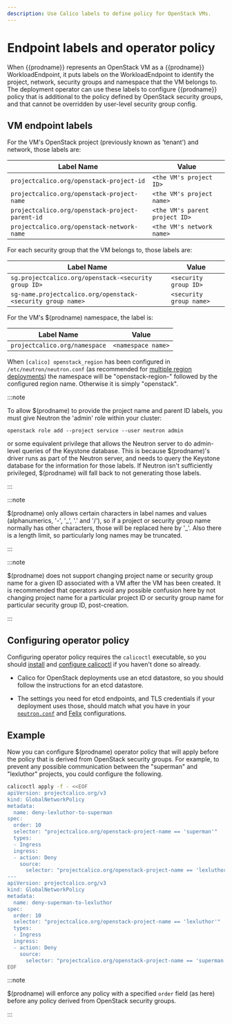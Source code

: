```yaml
---
description: Use Calico labels to define policy for OpenStack VMs.
---
```


# Endpoint labels and operator policy

When {{prodname}} represents an OpenStack VM as a {{prodname}} WorkloadEndpoint,
it puts labels on the WorkloadEndpoint to identify the project, network, security
groups and namespace that the VM belongs to. The deployment operator can use these
labels to configure {{prodname}} policy that is additional to the policy defined
by OpenStack security groups, and that cannot be overridden by user-level security
group config.

## VM endpoint labels

For the VM's OpenStack project (previously known as 'tenant') and network, those
labels are:

| Label Name                                        | Value                            |
| ------------------------------------------------- | -------------------------------- |
| `projectcalico.org/openstack-project-id`          | `<the VM's project ID>`          |
| `projectcalico.org/openstack-project-name`        | `<the VM's project name>`        |
| `projectcalico.org/openstack-project-parent-id`   | `<the VM's parent project ID>`   |
| `projectcalico.org/openstack-network-name`        | `<the VM's network name>`        |

For each security group that the VM belongs to, those labels are:

| Label Name                                                    | Value                     |
| ------------------------------------------------------------- | ------------------------- |
| `sg.projectcalico.org/openstack-<security group ID>`          | `<security group ID>`     |
| `sg-name.projectcalico.org/openstack-<security group name>`   | `<security group name>`   |

For the VM's $(prodname) namespace, the label is:

| Label Name                        | Value                  |
| --------------------------------- | ---------------------- |
| `projectcalico.org/namespace`     | `<namespace name>`     |

When `[calico] openstack_region` has been configured in `/etc/neutron/neutron.conf` (as
recommended for [multiple region deployments](multiple-regions.mdx)) the namespace will be
"openstack-region-" followed by the configured region name. Otherwise it is simply
"openstack".

:::note

To allow $(prodname) to provide the project name and parent ID labels,
you must give Neutron the 'admin' role within your cluster:

```
openstack role add --project service --user neutron admin
```

or some equivalent privilege that allows the Neutron server to do admin-level queries of
the Keystone database. This is because $(prodname)'s driver runs as part of the
Neutron server, and needs to query the Keystone database for the information for those
labels. If Neutron isn't sufficiently privileged, $(prodname) will fall back to
not generating those labels.

:::

:::note

$(prodname) only allows certain characters in label names and values
(alphanumerics, '-', '\_', '.' and '/'), so if a project or security group name normally
has other characters, those will be replaced here by '\_'. Also there is a length
limit, so particularly long names may be truncated.

:::

:::note

$(prodname) does not support changing project name or security group
name for a given ID associated with a VM after the VM has been created. It is
recommended that operators avoid any possible confusion here by not changing project
name for a particular project ID or security group name for particular security group
ID, post-creation.

:::

## Configuring operator policy

Configuring operator policy requires the `calicoctl` executable, so you should
[install](../../operations/calicoctl/install.mdx) and
[configure calicoctl](../../operations/calicoctl/configure/overview.mdx)
 if you
haven't done so already.

- Calico for OpenStack deployments use an etcd datastore, so you should follow the
  instructions for an etcd datastore.

- The settings you need for etcd endpoints, and TLS credentials if your deployment uses
  those, should match what you have in your
  [`neutron.conf`](configuration.mdx)
  and [Felix](../../reference/felix/configuration.mdx)
  configurations.

## Example

Now you can configure $(prodname) operator policy that will apply before the policy
that is derived from OpenStack security groups. For example, to prevent any possible
communication between the "superman" and "lexluthor" projects, you could configure the
following.

```bash
calicoctl apply -f - <<EOF
apiVersion: projectcalico.org/v3
kind: GlobalNetworkPolicy
metadata:
  name: deny-lexluthor-to-superman
spec:
  order: 10
  selector: "projectcalico.org/openstack-project-name == 'superman'"
  types:
  - Ingress
  ingress:
  - action: Deny
    source:
      selector: "projectcalico.org/openstack-project-name == 'lexluthor'"
---
apiVersion: projectcalico.org/v3
kind: GlobalNetworkPolicy
metadata:
  name: deny-superman-to-lexluthor
spec:
  order: 10
  selector: "projectcalico.org/openstack-project-name == 'lexluthor'"
  types:
  - Ingress
  ingress:
  - action: Deny
    source:
      selector: "projectcalico.org/openstack-project-name == 'superman'"
EOF
```

:::note

$(prodname) will enforce any policy with a specified `order` field (as
here) before any policy derived from OpenStack security groups.

:::
